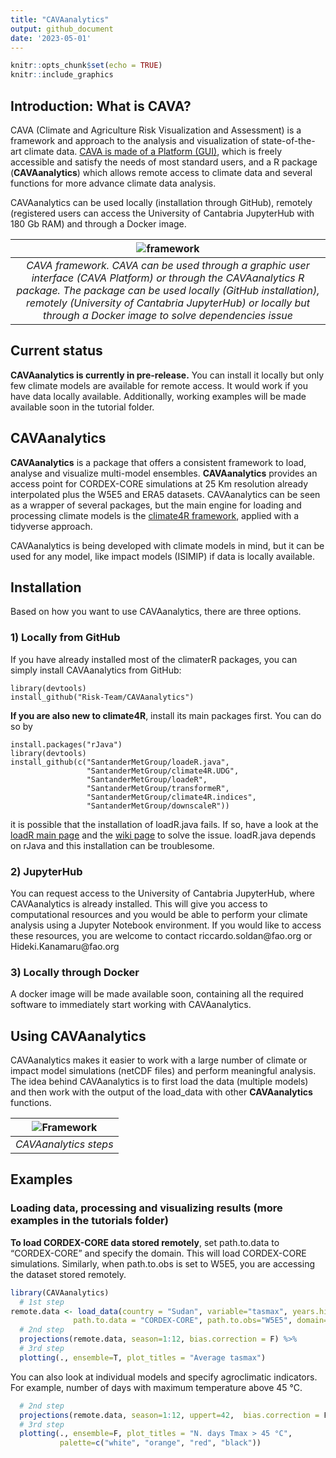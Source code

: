 ```yaml
---
title: "CAVAanalytics"
output: github_document
date: '2023-05-01'
---
```


```r
knitr::opts_chunk$set(echo = TRUE)
knitr::include_graphics
```

## Introduction: What is CAVA?

CAVA (Climate and Agriculture Risk Visualization and Assessment) is a framework and approach to the analysis and visualization of state-of-the-art climate data. [CAVA is made of a Platform (GUI)](https://fao-cava.predictia.es/auth), which is freely accessible and satisfy the needs of most standard users, and a R package (**CAVAanalytics**) which allows remote access to climate data and several functions for more advance climate data analysis. 

CAVAanalytics can be used locally (installation through GitHub), remotely (registered users can access the University of Cantabria JupyterHub with 180 Gb RAM) and through a Docker image. 

| ![framework](https://user-images.githubusercontent.com/40058235/234544688-af8c5a1d-588e-4145-813f-feb0ea2db916.png) | 
|:--:| 
| *CAVA framework. CAVA can be used through a graphic user interface (CAVA Platform) or through the CAVAanalytics R package. The package can be used locally (GitHub installation), remotely (University of Cantabria JupyterHub) or locally but through a Docker image to solve dependencies issue* |

## Current status

**CAVAanalytics is currently in pre-release.** You can install it locally but only few climate models are available for remote access. It would work if you have data locally available. Additionally, working examples will be made available soon in the tutorial folder.

## CAVAanalytics

**CAVAanalytics** is a package that offers a consistent framework to load, analyse and visualize multi-model ensembles. **CAVAanalytics** provides an access point for CORDEX-CORE simulations at 25 Km resolution already interpolated plus the W5E5 and ERA5 datasets.
CAVAanalytics can be seen as a wrapper of several packages, but the main engine for loading and processing climate models is the  [climate4R framework](https://github.com/SantanderMetGroup/climate4R), applied with a tidyverse approach.

CAVAanalytics is being developed with climate models in mind, but it can be used for any model, like impact models (ISIMIP) if data is locally available.



## Installation

Based on how you want to use CAVAanalytics, there are three options. 

### 1) Locally from GitHub
If you have already installed most of the climaterR packages, you can simply install CAVAanalytics from GitHub:

```
library(devtools)
install_github("Risk-Team/CAVAanalytics")
```
**If you are also new to climate4R**, install its main packages first. You can do so by 

```
install.packages("rJava")
library(devtools)
install_github(c("SantanderMetGroup/loadeR.java",
                 "SantanderMetGroup/climate4R.UDG",
                 "SantanderMetGroup/loadeR",
                 "SantanderMetGroup/transformeR",
                 "SantanderMetGroup/climate4R.indices",
                 "SantanderMetGroup/downscaleR"))

```

it is possible that the installation of loadR.java fails. If so, have a look at the [loadR main page](https://github.com/SantanderMetGroup/loadeR) and the [wiki page](https://github.com/SantanderMetGroup/loadeR/wiki/Installation) to solve the issue. loadR.java depends on rJava and this installation can be troublesome.

### 2) JupyterHub

You can request access to the University of Cantabria JupyterHub, where CAVAanalytics is already installed. This will give you access to computational resources and you would be able to perform your climate analysis using a Jupyter Notebook environment.
If you would like to access these resources, you are welcome to contact riccardo.soldan@fao.org or Hideki.Kanamaru@fao.org

### 3) Locally through Docker

A docker image will be made available soon, containing all the required software to immediately start working with CAVAanalytics.

## Using CAVAanalytics

CAVAanalytics makes it easier to work with a large number of climate or impact model simulations (netCDF files) and perform meaningful analysis. The idea behind CAVAanalytics is to first load the data (multiple models) and then work with the output of the load_data with other **CAVAanalytics** functions. 

| ![Framework](https://user-images.githubusercontent.com/40058235/199256415-ed32c42b-e2f8-48e0-b4fe-558de6612038.png) |
|:--:| 
| *CAVAanalytics steps* |

## Examples
### Loading data, processing and visualizing results (more examples in the tutorials folder)

**To load CORDEX-CORE data stored remotely**, set path.to.data to "CORDEX-CORE" and specify the domain. This will load CORDEX-CORE simulations. Similarly, when path.to.obs is set to W5E5, you are accessing the dataset stored remotely. 


```r

library(CAVAanalytics)
  # 1st step
remote.data <- load_data(country = "Sudan", variable="tasmax", years.hist=1995, years.proj=2050:2055,
              path.to.data = "CORDEX-CORE", path.to.obs="W5E5", domain="AFR-22")
  # 2nd step
  projections(remote.data, season=1:12, bias.correction = F) %>% 
  # 3rd step
  plotting(., ensemble=T, plot_titles = "Average tasmax")

```


You can also look at individual models and specify agroclimatic indicators. For example, number of days with maximum temperature above 45 °C. 

```r

  # 2nd step
  projections(remote.data, season=1:12, uppert=42,  bias.correction = F) %>% 
  # 3rd step
  plotting(., ensemble=F, plot_titles = "N. days Tmax > 45 °C", 
           palette=c("white", "orange", "red", "black"))

```
